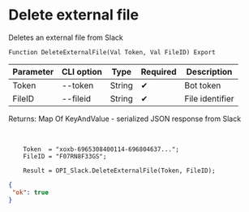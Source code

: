 ﻿---
sidebar_position: 5
---


# Delete external file
 Deletes an external file from Slack



`Function DeleteExternalFile(Val Token, Val FileID) Export`

  | Parameter | CLI option | Type | Required | Description |
  |-|-|-|-|-|
  | Token | --token | String | &#x2714; | Bot token |
  | FileID | --fileid | String | &#x2714; | File identifier |

  
  Returns:  Map Of KeyAndValue - serialized JSON response from Slack

<br/>




```bsl title="Code example"
    Token  = "xoxb-6965308400114-696804637...";
    FileID = "F07RN8F33GS";

    Result = OPI_Slack.DeleteExternalFile(Token, FileID);
```
 



```json title="Result"
{
 "ok": true
}
```
